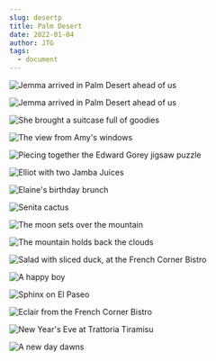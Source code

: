 ```yaml
---
slug: desertp
title: Palm Desert
date: 2022-01-04
author: JTG
tags:
  - document
---
```

![](/images/img_3128.jpeg "Jemma arrived in Palm Desert ahead of us")

![](/images/img_3131.jpeg "Jemma arrived in Palm Desert ahead of us")

![](/images/img_8710.jpeg "She brought a suitcase full of goodies")

![](/images/img_8723.jpeg "The view from Amy's windows")

![](/images/img_3190.jpeg "Piecing together the Edward Gorey jigsaw puzzle")

![](/images/img_3225.jpeg "Elliot with two Jamba Juices")

![](/images/img_3226.jpeg "Elaine's birthday brunch")

![](/images/img_3262.jpeg "Senita cactus ")

![](/images/img_3293.jpeg "The moon sets over the mountain")

![](/images/img_3310.jpeg "The mountain holds back the clouds")

![](/images/img_3343.jpeg "Salad with sliced duck, at the French Corner Bistro")

![](/images/img_8859.jpeg "A happy boy")

![](/images/img_3344.jpeg "Sphinx on El Paseo")

![](/images/img_3345.jpeg "Eclair from the French Corner Bistro")

![](/images/img_3385.jpeg "New Year's Eve at Trattoria Tiramisu")

![](/images/img_3403.jpeg "A new day dawns")